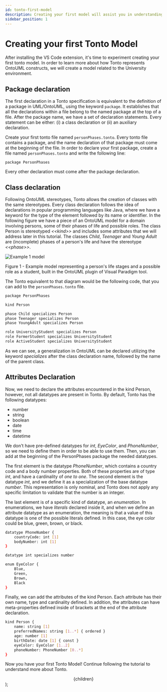 ```yaml
---
id: tonto-first-model
description: Creating your first model will assist you in understanding more how Tonto works
sidebar_position: 1
---
```


# Creating your first Tonto Model

After installing the VS Code extension, it's time to experiment creating your first tonto model. In order to learn more about how Tonto represents OntoUML constructs, we will create a model related to the University environment.

## Package declaration

The first declaration in a Tonto specification is equivalent to the definition of a package in UML/OntoUML, using the keyword `package`. It establishes that all the declarations within a file belong to the named package at the top of a file. After the package name, we have a set of declaration statements. Every statement can be either: (i) a class declaration or (ii) an auxiliary declaration.

Create your first tonto file named `personPhases.tonto`.  Every tonto file contains a package, and the name declaration of that package must come at the beginning of the file. In order to declare your first package, create a file named `personPhases.tonto` and write the following line:

```tonto
package PersonPhases
```

Every other declaration must come after the package declaration.

## Class declaration

Following OntoUML stereotypes, Tonto allows the creation of classes with the same stereotypes. Every class declaration follows the idea of declarations in popular programming languages like Java, where we have a keyword for the type of the element followed by its name or identifier. In the following figure we have a piece of an OntoUML model for a domain involving persons, some of their phases of life and possible roles. The class Person is stereotyped *\<\<kind\>\>*  and includes some attributes that we will address later in this tutorial. The classes *Child*, *Teenager* and *Young Adult* are (incomplete) phases of a person's life and have the stereotype *\<\<phase\>\>*.

![Example 1 model](/img/diagrams/fig-diagrams-example1.png)

<Centered>
    Figure 1 - Example model representing a person's life stages and a possible role as a student, built in the OntoUML plugin of Visual Paradigm tool.
</Centered>

The Tonto equivalent to that diagram would be the following code, that you can add to the `personPhases.tonto` file.

```bash
package PersonPhases

kind Person

phase Child specializes Person
phase Teenager specializes Person
phase YoungAdult specializes Person

role UniversityStudent specializes Person
role FormerStudent specializes UniversityStudent
role ActiveStudent specializes UniversityStudent
```

As we can see, a generalization in OntoUML can be declared utilizing the keyword *specializes* after the class declaration name, followed by the name of the parent class.

## Attributes Declaration

Now, we need to declare the attributes encountered in the kind Person, however, not all datatypes are present in Tonto. By default, Tonto has the following datatypes:

- number
- string
- boolean
- date
- time
- datetime

We don't have pre-defined datatypes for *int*, *EyeColor*, and *PhoneNumber*, so we need to define them in order to be able to use them. Then, you can add at the beginning of the PersonPhases package the needed datatypes.

The first element is the datatype *PhoneNumber*, which contains a country code and a body number properties. Both of these properties are of type *int*, and have a cardinality of *one to one*. The second element is the datatype *int*, and we define it as a specialization of the base datatype *number*. This representation is only nominal, and Tonto does not apply any specific limitation to validate that the number is an integer.

The last element is of a specific kind of datatype, an *enumeration*. In enumerations, we have *literals* declared inside it, and when we define an attribute datatype as an enumeration, the meaning is that a value of this datatype is one of the possible literals defined. In this case, the eye color could be blue, green, brown, or black.

```bash
datatype PhoneNumber {
    countryCode: int [1]
    bodyNumber: int [1]
}

datatype int specializes number

enum EyeColor {
    Blue,
    Green,
    Brown,
    Black
}
```

Finally, we can add the attributes of the kind Person. Each attribute has their own name, type and cardinality defined. In addition, the attributes can have meta-properties defined inside of brackets at the end of the attribute declaration.

```bash
kind Person {
    name: string [1]
    preferredNames: string [1..*] { ordered }
    age: number [1]
    birthDate: date [1] { const }
    eyeColor: EyeColor [1..2]
    phoneNumber: PhoneNumber [0..*]
}
```

Now you have your first Tonto Model! Continue following the tutorial to understand more about Tonto.

  <div
    align="center"
  >
    {children}
  </div>
);
